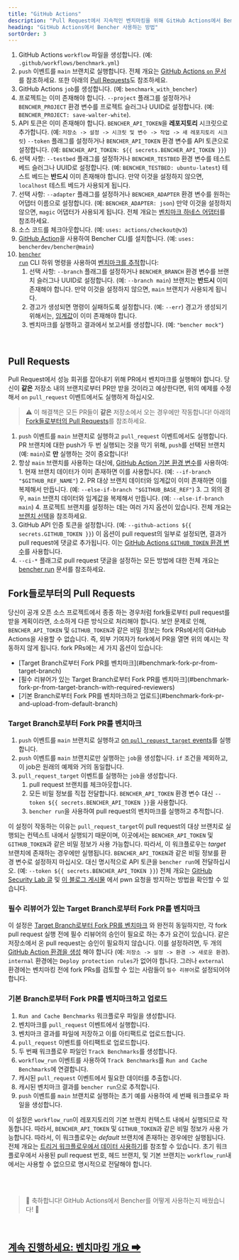 ```yaml
---
title: "GitHub Actions"
description: "Pull Request에서 지속적인 벤치마킹을 위해 GitHub Actions에서 Bencher 사용하기"
heading: "GitHub Actions에서 Bencher 사용하는 방법"
sortOrder: 3
---
```



<GitHubActions1 />

1. GitHub Actions `workflow` 파일을 생성합니다. (예: `.github/workflows/benchmark.yml`)
2. `push` 이벤트를 `main` 브랜치로 실행합니다. 전체 개요는 [GitHub Actions `on` 문서](https://docs.github.com/ko/actions/using-workflows/workflow-syntax-for-github-actions#on)를 참조하세요. 또한 아래의 [Pull Requests](#pull-requests)도 참조하세요.
3. GitHub Actions `job`를 생성합니다. (예: `benchmark_with_bencher`)
4. 프로젝트는 이미 존재해야 합니다. `--project` 플래그를 설정하거나 `BENCHER_PROJECT` 환경 변수를 프로젝트 슬러그나 UUID로 설정합니다. (예: `BENCHER_PROJECT: save-walter-white`).
5. API 토큰은 이미 존재해야 합니다. `BENCHER_API_TOKEN`을 **레포지토리** 시크릿으로 추가합니다. (예: `저장소 -> 설정 -> 시크릿 및 변수 -> 작업 -> 새 레포지토리 시크릿`) `--token` 플래그를 설정하거나 `BENCHER_API_TOKEN` 환경 변수를 API 토큰으로 설정합니다. (예: `BENCHER_API_TOKEN: ${{ secrets.BENCHER_API_TOKEN }}`)
6. 선택 사항: `--testbed` 플래그를 설정하거나 `BENCHER_TESTBED` 환경 변수를 테스트 베드 슬러그나 UUID로 설정합니다.  (예: `BENCHER_TESTBED: ubuntu-latest`) 테스트 베드는 **반드시** 이미 존재해야 합니다. 만약 이것을 설정하지 않으면, `localhost` 테스트 베드가 사용되게 됩니다.
7. 선택 사항: `--adapter` 플래그를 설정하거나 `BENCHER_ADAPTER` 환경 변수를 원하는 어댑터 이름으로 설정합니다.  (예: `BENCHER_ADAPTER: json`) 만약 이것을 설정하지 않으면, `magic` 어댑터가 사용되게 됩니다. 전체 개요는 [벤치마크 하네스 어댑터](/docs/ko/explanation/adapters)를 참조하세요.
8. 소스 코드를 체크아웃합니다. (예: `uses: actions/checkout@v3`)
9. [GitHub Action](https://github.com/marketplace/actions/bencher-cli)을 사용하여 Bencher CLI를 설치합니다. (예: `uses: bencherdev/bencher@main`)
10. <code><a href="/docs/ko/explanation/bencher-run">bencher run</a></code> CLI 하위 명령을 사용하여 [벤치마크를 추적](/docs/ko/how-to/track-benchmarks)합니다:
    1. 선택 사항: `--branch` 플래그를 설정하거나 `BENCHER_BRANCH` 환경 변수를 브랜치 슬러그나 UUID로 설정합니다. (예: `--branch main`) 브랜치는 **반드시** 이미 존재해야 합니다. 만약 이것을 설정하지 않으면, `main` 브랜치가 사용되게 됩니다.
    2. 경고가 생성되면 명령이 실패하도록 설정합니다. (예: `--err`) 경고가 생성되기 위해서는, [임계값](/docs/ko/explanation/thresholds)이 이미 존재해야 합니다.
    3. 벤치마크를 실행하고 결과에서 보고서를 생성합니다. (예: `"bencher mock"`)

<br/>

## Pull Requests

Pull Request에서 성능 회귀를 잡아내기 위해 PR에서 벤치마크를 실행해야 합니다.
당신이 **같은** 저장소 내의 브랜치로부터 PR만 받을 것이라고 예상한다면, 위의 예제를 수정해서 `on` `pull_request` 이벤트에서도 실행하게 하십시오.

> ⚠️ 이 해결책은 모든 PR들이 **같은** 저장소에서 오는 경우에만 작동합니다!
> 아래의 [Fork들로부터의 Pull Requests](#pull-requests-from-forks)를 참조하세요.

<GitHubActions2 />

1. `push` 이벤트를 `main` 브랜치로 실행하고 `pull_request` 이벤트에서도 실행합니다. PR 브랜치에 대한 push가 두 번 실행되는 것을 막기 위해, `push`를 선택된 브랜치(예: `main`)로 **만** 실행하는 것이 중요합니다!
2. 항상 `main` 브랜치를 사용하는 대신에, [GitHub Action 기본 환경 변수](https://docs.github.com/ko/actions/learn-github-actions/variables#default-environment-variables)를 사용하여:
        1. 현재 브랜치 데이터가 이미 존재하면 이를 사용합니다. (예: `--if-branch "$GITHUB_REF_NAME"`)
        2. PR 대상 브랜치 데이터와 임계값이 이미 존재하면 이를 복제해서 만듭니다. (예: `--else-if-branch "$GITHUB_BASE_REF"`)
        3. 그 외의 경우, `main` 브랜치 데이터와 임계값을 복제해서 만듭니다. (예: `--else-if-branch main`)
        4. 프로젝트 브랜치를 설정하는 데는 여러 가지 옵션이 있습니다. 전체 개요는 [브랜치 선택](/docs/ko/how-to/branch-selection)을 참조하세요.
3. GitHub API 인증 토큰을 설정합니다. (예: `--github-actions ${{ secrets.GITHUB_TOKEN }}`) 이 옵션이 pull request의 일부로 설정되면, 결과가 pull request에 댓글로 추가됩니다. 이는 [GitHub Actions `GITHUB_TOKEN` 환경 변수](https://docs.github.com/ko/actions/security-guides/automatic-token-authentication)를 사용합니다.
4. `--ci-*` 플래그로 pull request 댓글을 설정하는 모든 방법에 대한 전체 개요는 [bencher run](/docs/ko/explanation/bencher-run) 문서를 참조하세요.

## Fork들로부터의 Pull Requests

당신이 공개 오픈 소스 프로젝트에서 종종 하는 경우처럼 fork들로부터 pull request를 받을 계획이라면, 소소하게 다른 방식으로 처리해야 합니다.
보안 문제로 인해, `BENCHER_API_TOKEN` 및 `GITHUB_TOKEN`과 같은 비밀 정보는 fork PRs에서의 GitHub Actions을 사용할 수 없습니다.
즉, 외부 기여자가 fork에서 PR을 열면 위의 예시는 작동하지 않게 됩니다.
fork PRs에는 세 가지 옵션이 있습니다:

<ul>
  <li>[Target Branch로부터 Fork PR를 벤치마크](#benchmark-fork-pr-from-target-branch)</li>
  <li>[필수 리뷰어가 있는 Target Branch로부터 Fork PR를 벤치마크](#benchmark-fork-pr-from-target-branch-with-required-reviewers)</li>
  <li>[기본 Branch로부터 Fork PR를 벤치마크하고 업로드](#benchmark-fork-pr-and-upload-from-default-branch)</li>
</ul>

### Target Branch로부터 Fork PR를 벤치마크

<GitHubActions4 />

1. `push` 이벤트를 `main` 브랜치로 실행하고 [on `pull_request_target` events](https://docs.github.com/ko/actions/using-workflows/events-that-trigger-workflows#pull_request_target)를 실행합니다.
2. `push` 이벤트를 `main` 브랜치로만 실행하는 `job`을 생성합니다. `if` 조건을 제외하고, 이 job은 원래의 예제와 거의 동일합니다.
3. `pull_request_target` 이벤트를 실행하는 `job`을 생성합니다.
   1. pull request 브랜치를 체크아웃합니다.
   2. 모든 비밀 정보를 직접 전달합니다. `BENCHER_API_TOKEN` 환경 변수 대신 `--token ${{ secrets.BENCHER_API_TOKEN }}`을 사용합니다.
   3. `bencher run`을 사용하여 pull request의 벤치마크를 실행하고 추적합니다.

이 설정이 작동하는 이유는 `pull_request_target`이 pull request의 대상 브랜치로 실행되는 컨텍스트 내에서 실행되기 때문이며, 이곳에서는 `BENCHER_API_TOKEN` 및 `GITHUB_TOKEN`과 같은 비밀 정보가 사용 가능합니다.
따라서, 이 워크플로우는 _target_ 브랜치에 존재하는 경우에만 실행됩니다.
`BENCHER_API_TOKEN`과 같은 비밀 정보를 환경 변수로 설정하지 마십시오.
대신 명시적으로 API 토큰을 `bencher run`에 전달하십시오. (예: `--token ${{ secrets.BENCHER_API_TOKEN }}`)
전체 개요는 [GitHub Security Lab 글](https://securitylab.github.com/research/github-actions-preventing-pwn-requests/)
및 [이 블로그 게시물](https://nathandavison.com/blog/github-actions-and-the-threat-of-malicious-pull-requests)
에서 pwn 요청을 방지하는 방법을 확인할 수 있습니다.

### 필수 리뷰어가 있는 Target Branch로부터 Fork PR를 벤치마크

<GitHubActions5 />

이 설정은 [Target Branch로부터 Fork PR를 벤치마크](#benchmark-fork-pr-from-target-branch)
와 완전히 동일하지만, 각 fork pull request 실행 전에 필수 리뷰어의 승인이 필요로 하는 추가 요건이 있습니다.
같은 저장소에서 온 pull request는 승인이 필요하지 않습니다.
이를 설정하려면, 두 개의 [GitHub Action 환경을 생성](https://docs.github.com/ko/actions/deployment/targeting-different-environments/using-environments-for-deployment#using-an-environment)
해야 합니다 (예: `저장소 -> 설정 -> 환경 -> 새로운 환경`).
`internal` 환경에는 `Deploy protection rules`가 없어야 합니다.
그러나 `external` 환경에는 벤치마킹 전에 fork PRs를 검토할 수 있는 사람들이 `필수 리뷰어`로 설정되어야 합니다.

### 기본 Branch로부터 Fork PR를 벤치마크하고 업로드

<GitHubActions6 />

1. `Run and Cache Benchmarks` 워크플로우 파일을 생성합니다.
2. 벤치마크를 `pull_request` 이벤트에서 실행합니다.
3. 벤치마크 결과를 파일에 저장하고 이를 아티팩트로 업로드합니다.
4. `pull_request` 이벤트를 아티팩트로 업로드합니다.
5. 두 번째 워크플로우 파일인 `Track Benchmarks`를 생성합니다.
6. `workflow_run` 이벤트를 사용하여 `Track Benchmarks`를 `Run and Cache Benchmarks`에 연결합니다.
7. 캐시된 `pull_request` 이벤트에서 필요한 데이터를 추출합니다.
8. 캐시된 벤치마크 결과를 `bencher run`으로 추적합니다.
9. `push` 이벤트를 `main` 브랜치로 실행하는 초기 예를 사용하여 세 번째 워크플로우 파일을 생성합니다.

이 설정은 `workflow_run`이 레포지토리의 기본 브랜치 컨텍스트 내에서 실행되므로 작동합니다.
따라서, `BENCHER_API_TOKEN` 및 `GITHUB_TOKEN`과 같은 비밀 정보가 사용 가능합니다.
따라서, 이 워크플로우는 _default_ 브랜치에 존재하는 경우에만 실행됩니다.
전체 개요는 [트리거 워크플로우에서 데이터 사용하기](https://docs.github.com/ko/actions/using-workflows/events-that-trigger-workflows#using-data-from-the-triggering-workflow)를 참조할 수 있습니다.
초기 워크플로우에서 사용된 pull request 번호, 헤드 브랜치, 및 기본 브랜치는 `workflow_run`내에서는 사용할 수 없으므로 명시적으로 전달해야 합니다.

<br/>
<br/>

> 🐰 축하합니다! GitHub Actions에서 Bencher를 어떻게 사용하는지 배웠습니다! 🎉

<br/>

<h2><a href="/docs/ko/explanation/benchmarking">계속 진행하세요: 벤치마킹 개요 ➡</a></h2>
